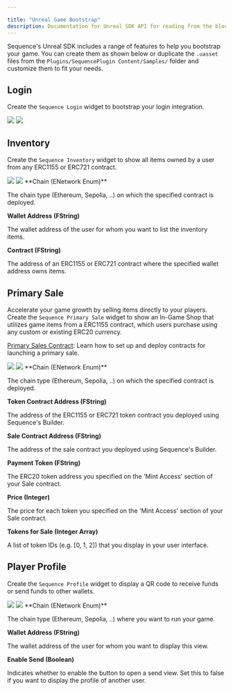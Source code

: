 ---

title: "Unreal Game Bootstrap"
description: Documentation for Unreal SDK API for reading from the blockchain with the Sequence infrastructure stack for web3 gaming.
---

Sequence's Unreal SDK includes a range of features to help you bootstrap your game.
You can create them as shown below or duplicate the `.uasset` files from the `Plugins/SequencePlugin Content/Samples/`
folder and customize them to fit your needs.

## Login

Create the `Sequence Login` widget to bootstrap your login integration.

<Frame>
    <img src="/images/unreal/boilerplate_login.png" />
</Frame>

<Frame>
    <img src="/images/unreal/create_login.png" />
</Frame>

## Inventory

Create the `Sequence Inventory` widget to show all items owned by a user from any ERC1155 or ERC721 contract.

<Frame>
    <img src="/images/unreal/boilerplate_inventory.png" />
</Frame>

<Frame>
    <img src="/images/unreal/feature_inventory.png" />
</Frame>

<Accordion title="Parameters">
  **Chain (ENetwork Enum)**

  The chain type (Ethereum, Sepolia, ..) on which the specified contract is deployed.

  **Wallet Address (FString)**

  The wallet address of the user for whom you want to list the inventory items.

  **Contract (FString)**

  The address of an ERC1155 or ERC721 contract where the specified wallet address owns items.
</Accordion>

## Primary Sale

Accelerate your game growth by selling items directly to your players. Create the `Sequence Primary Sale` widget to show an In-Game Shop that utilizes game items
from a ERC1155 contract, which users purchase using any custom or existing ERC20 currency.

[Primary Sales Contract](/solutions/builder/contracts/deploy-primary-sales-contract/): Learn how to set up and deploy contracts for launching a primary sale.

<Frame>
    <img src="/images/unreal/boilerplate_shop.png" />
</Frame>
<Frame>
    <img src="/images/unreal/feature_sale.png" />
</Frame>

<Accordion title="Parameters">
  **Chain (ENetwork Enum)**

  The chain type (Ethereum, Sepolia, ..) on which the specified contract is deployed.

  **Token Contract Address (FString)**

  The address of the ERC1155 or ERC721 token contract you deployed using Sequence's Builder.

  **Sale Contract Address (FString)**

  The address of the sale contract you deployed using Sequence's Builder.

  **Payment Token (FString)**

  The ERC20 token address you specified on the 'Mint Access' section of your Sale contract.

  **Price (Integer)**

  The price for each token you specified on the 'Mint Access' section of your Sale contract.

  **Tokens for Sale (Integer Array)**

  A list of token IDs (e.g. [0, 1, 2]) that you display in your user interface.
</Accordion>

## Player Profile

Create the `Sequence Profile` widget to display a QR code to receive funds or send funds to other wallets.

<Frame>
    <img src="/images/unreal/boilerplate_profile.png" />
</Frame>

<Frame>
    <img src="/images/unreal/feature_wallet.png" />
</Frame>

<Accordion title="Parameters">
  **Chain (ENetwork Enum)**

  The chain type (Ethereum, Sepolia, ..) where you want to run your game.

  **Wallet Address (FString)**

  The wallet address of the user for whom you want to display this view.

  **Enable Send (Boolean)**

  Indicates whether to enable the button to open a send view. Set this to false if you want to display the profile of another user.
</Accordion>
